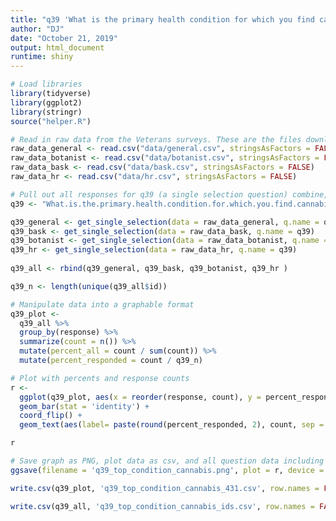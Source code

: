 ```yaml
---
title: "q39 'What is the primary health condition for which you find cannabis to be helpful? (Please select one)' (National Veterans)"
author: "DJ"
date: "October 21, 2019"
output: html_document
runtime: shiny
---
```


```r
# Load libraries
library(tidyverse)
library(ggplot2)
library(stringr)
source("helper.R")
```

```r
# Read in raw data from the Veterans surveys. These are the files downloaded from survey monkey saved as a .csv
raw_data_general <- read.csv("data/general.csv", stringsAsFactors = FALSE)
raw_data_botanist <- read.csv("data/botanist.csv", stringsAsFactors = FALSE)
raw_data_bask <- read.csv("data/bask.csv", stringsAsFactors = FALSE)
raw_data_hr <- read.csv("data/hr.csv", stringsAsFactors = FALSE)
```

```r
# Pull out all responses for q39 (a single selection question) combine, then determine 'question n'
q39 <- "What.is.the.primary.health.condition.for.which.you.find.cannabis.to.be.helpful...Please.select.one."

q39_general <- get_single_selection(data = raw_data_general, q.name = q39)
q39_bask <- get_single_selection(data = raw_data_bask, q.name = q39)
q39_botanist <- get_single_selection(data = raw_data_botanist, q.name = q39)
q39_hr <- get_single_selection(data = raw_data_hr, q.name = q39)
  
q39_all <- rbind(q39_general, q39_bask, q39_botanist, q39_hr )

q39_n <- length(unique(q39_all$id))
```

```r
# Manipulate data into a graphable format
q39_plot <- 
  q39_all %>%
  group_by(response) %>%
  summarize(count = n()) %>%
  mutate(percent_all = count / sum(count)) %>%
  mutate(percent_responded = count / q39_n)
```

```r
# Plot with percents and response counts
r <- 
  ggplot(q39_plot, aes(x = reorder(response, count), y = percent_responded)) +
  geom_bar(stat = 'identity') +
  coord_flip() +
  geom_text(aes(label= paste(round(percent_responded, 2), count, sep = "***")))

r
```

```r
# Save graph as PNG, plot data as csv, and all question data including response IDs as csv (save question n and N at end of plot file as "_x.x")
ggsave(filename = 'q39_top_condition_cannabis.png', plot = r, device = 'png')

write.csv(q39_plot, 'q39_top_condition_cannabis_431.csv', row.names = FALSE)

write.csv(q39_all, 'q39_top_condition_cannabis_ids.csv', row.names = FALSE)
```
